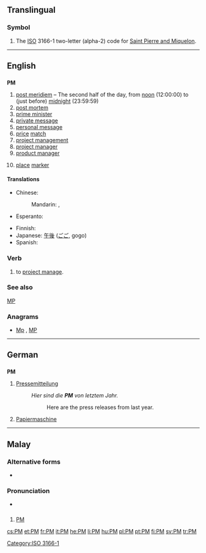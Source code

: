 {{also|Pm}}
==Translingual==

===Symbol===
{{head|mul|symbol}}

# The [[ISO]] 3166-1 two-letter (alpha-2) code for [[Saint Pierre and Miquelon]].

[[Category:ISO 3166-1]]

----

==English==

==={{initialism}}===
'''PM'''

# [[post meridiem]] – The second half of the day, from [[noon]] (12:00:00) to (just before) [[midnight]] (23:59:59)
# [[post mortem]]
# [[prime minister|prime minister]]
# [[w:private message|private message]]
# [[w:personal message|personal message]]
# [[price]] [[match]]
# [[project management]]
# [[project manager]]
# [[w:product manager|product manager]]
# {{knitting}} [[place]] [[marker]]

====Translations====
{{trans-top|after 12:00:00}}
* Chinese:
*: Mandarin: {{qualifier|afternoon}} {{t-|cmn|下午|tr=xiàwǔ|sc=Hani}}, {{qualifier|evening, night}} {{t-|cmn|晚上|tr=wǎnshang|sc=Hani}}
* Esperanto: {{t-|eo|p.t.m.|xs=Esperanto}}
{{trans-mid}}
* Finnish: {{t-|fi|ip}}
* Japanese: [[午後]] ([[ごご]], gogo)
* Spanish: {{t-|es|PM}}
{{trans-bottom}}

===Verb===
{{en-verb}}
# to [[project manage]].

===See also===
[[MP]]

===Anagrams===
* [[Mp#English|Mp]] , [[MP#English|MP]]

----

==German==

==={{initialism|de}}===
'''PM'''

# [[Pressemitteilung]]
#: ''Hier sind die '''PM''' von letztem Jahr.''
#:: Here are the press releases from last year.
# [[Papiermaschine]]

----

==Malay==

===Alternative forms===
* {{l|ms|Perdana Menteri}}

===Pronunciation===
* {{IPA|/pi ɛm/|lang=ms}}

==={{initialism|lang=ms}}===
{{head|ms|initialism|head={{l|ms|Perdana Menteri|PM}}}}

# [[#English|PM]] {{gloss|Prime Minister}}

[[cs:PM]]
[[et:PM]]
[[fr:PM]]
[[it:PM]]
[[he:PM]]
[[li:PM]]
[[hu:PM]]
[[pl:PM]]
[[pt:PM]]
[[fi:PM]]
[[sv:PM]]
[[tr:PM]]